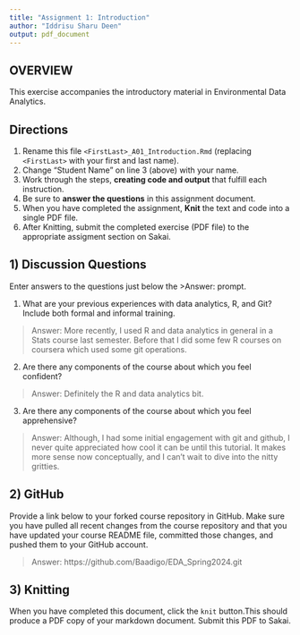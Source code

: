 ```yaml
---
title: "Assignment 1: Introduction"
author: "Iddrisu Sharu Deen"
output: pdf_document
---
```


## OVERVIEW

This exercise accompanies the introductory material in Environmental Data Analytics. 

## Directions
1.  Rename this file `<FirstLast>_A01_Introduction.Rmd` (replacing `<FirstLast>` with your first and last name).
2.  Change "Student Name" on line 3 (above) with your name.
3.  Work through the steps, **creating code and output** that fulfill each instruction.
4.  Be sure to **answer the questions** in this assignment document.
5.  When you have completed the assignment, **Knit** the text and code into a single PDF file.
6.  After Knitting, submit the completed exercise (PDF file) to the appropriate assigment section on Sakai.


## 1) Discussion Questions
Enter answers to the questions just below the >Answer: prompt.

1. What are your previous experiences with data analytics, R, and Git? Include both formal and informal training.

> Answer: More recently, I used R and data analytics in general in a Stats course last semester. Before that I did some few R courses on coursera which used some git operations.

2. Are there any components of the course about which you feel confident?

> Answer: Definitely the R and data analytics bit.

3. Are there any components of the course about which you feel apprehensive?

> Answer: Although, I had some initial engagement with git and github, I never quite appreciated how cool it can be until this tutorial. It makes more sense now conceptually, and I can't wait to dive into the nitty gritties. 


## 2) GitHub

Provide a link below to your forked course repository in GitHub. Make sure you have pulled all recent changes from the course repository and that you have updated your course README file, committed those changes, and pushed them to your GitHub account. 

> Answer: https://github.com/Baadigo/EDA_Spring2024.git

## 3) Knitting
When you have completed this document, click the `knit` button.This should produce a PDF copy of your markdown document. Submit this PDF to Sakai. 
